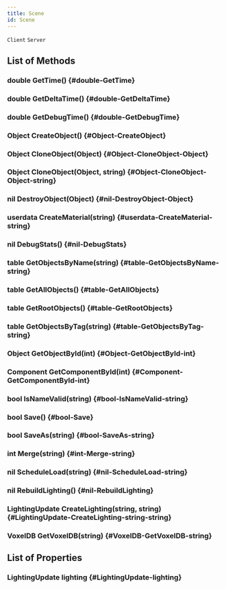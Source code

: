```yaml
---
title: Scene
id: Scene
---
```

`Client`
`Server`

## List of Methods

### double GetTime() {#double-GetTime}

### double GetDeltaTime() {#double-GetDeltaTime}

### double GetDebugTime() {#double-GetDebugTime}

### Object CreateObject() {#Object-CreateObject}

### Object CloneObject(Object) {#Object-CloneObject-Object}

### Object CloneObject(Object, string) {#Object-CloneObject-Object-string}

### nil DestroyObject(Object) {#nil-DestroyObject-Object}

### userdata CreateMaterial(string) {#userdata-CreateMaterial-string}

### nil DebugStats() {#nil-DebugStats}

### table GetObjectsByName(string) {#table-GetObjectsByName-string}

### table GetAllObjects() {#table-GetAllObjects}

### table GetRootObjects() {#table-GetRootObjects}

### table GetObjectsByTag(string) {#table-GetObjectsByTag-string}

### Object GetObjectById(int) {#Object-GetObjectById-int}

### Component GetComponentById(int) {#Component-GetComponentById-int}

### bool IsNameValid(string) {#bool-IsNameValid-string}

### bool Save() {#bool-Save}

### bool SaveAs(string) {#bool-SaveAs-string}

### int Merge(string) {#int-Merge-string}

### nil ScheduleLoad(string) {#nil-ScheduleLoad-string}

### nil RebuildLighting() {#nil-RebuildLighting}

### LightingUpdate CreateLighting(string, string) {#LightingUpdate-CreateLighting-string-string}

### VoxelDB GetVoxelDB(string) {#VoxelDB-GetVoxelDB-string}

## List of Properties

### LightingUpdate lighting {#LightingUpdate-lighting}

